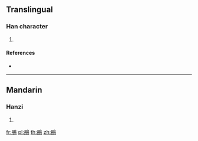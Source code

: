 {{character info/new}}
==Translingual==

===Han character===
{{Han char|rn=196|rad=鳥|as=04|sn=15|four=27427|canj=BYHAF}}

# {{defn|Han|sort=鳥04}}

====References====
* {{Han ref|kx=1484.010|dkj=46726|hdz=74620.130|uh=9D05|ud=40197|bh=E8EE|bd=59630}}

----

==Mandarin==

===Hanzi===
{{cmn-hanzi|pin=[[huān]] ([[huan1]])|wg=huan<sup>1</sup>}}

# {{defn|lang=cmn|sort=鳥04}}

[[fr:鴅]]
[[pl:鴅]]
[[th:鴅]]
[[zh:鴅]]